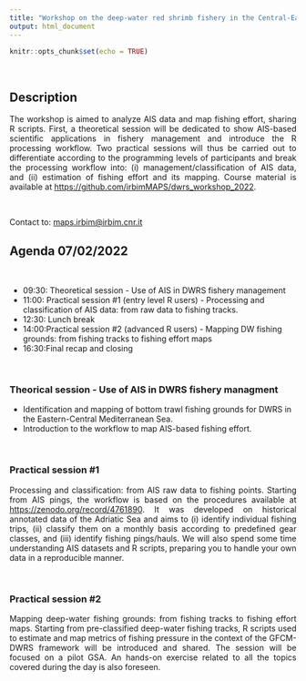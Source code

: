 ```yaml
---
title: "Workshop on the deep-water red shrimb fishery in the Central-Eastern Mediterranean Sea"
output: html_document
---
```


```r
knitr::opts_chunk$set(echo = TRUE)
```
<br>

## Description
<p align="justify"> 
The workshop is aimed to analyze AIS data and map fishing effort, sharing R scripts. First, a theoretical session will be dedicated to show AIS-based scientific applications in fishery management and introduce the R processing workflow. Two practical sessions will thus be carried out to differentiate according to the programming levels of participants and break the processing workflow into: (i) management/classification of AIS data, and (ii) estimation of fishing effort and its mapping. Course material is available at <a href="https://github.com/irbimMAPS/dwrs_workshop_2022">https://github.com/irbimMAPS/dwrs_workshop_2022</a>.
 </p>
<br>

<p> Contact to: <a href="mailto:maps.irbim@irbim.cnr.it">maps.irbim@irbim.cnr.it</a>
<br>

## Agenda 07/02/2022
<br>

<ul>
  <li>09:30: Theoretical session - Use of AIS in DWRS fishery management
  <li>11:00: Practical session #1 (entry level R users) - Processing and classification of AIS data: from raw data to fishing tracks.
  <li>12:30: Lunch break
  <li>14:00:Practical session #2 (advanced R users) - Mapping DW fishing grounds: from fishing tracks to fishing effort maps
  <li>16:30:Final recap and closing
</ul>
<br>

### Theorical session - Use of AIS in DWRS fishery managment
<ul>
  <li> Identification and mapping of bottom trawl fishing grounds for DWRS in the Eastern-Central Mediterranean Sea.
  <li> Introduction to the workflow to map AIS-based fishing effort.
</ul>
<br>

### Practical session #1
<p align="justify"> 
Processing and classification: from AIS raw data to fishing points. Starting from AIS pings, the workflow is based on the procedures available at  <a href="https://zenodo.org/record/4761890">https://zenodo.org/record/4761890</a>. It was developed on historical annotated data of the Adriatic Sea and aims to (i) identify individual fishing trips, (ii) classify them on a monthly basis according to predefined gear classes, and (iii) identify fishing pings/hauls. We will also spend some time understanding AIS datasets and R scripts, preparing you to handle your own data in a reproducible manner. 
 </p>
<br>

### Practical session #2
<p align="justify"> 
Mapping deep-water fishing grounds: from fishing tracks to fishing effort maps. Starting from pre-classified deep-water fishing tracks, R scripts used to estimate and map metrics of fishing pressure in the context of the GFCM-DWRS framework will be introduced and shared. The session will be focused on a pilot GSA. An hands-on exercise related to all the topics covered during the day is also foreseen.
</p>


<script>
   $(document).ready(function() {
     $head = $('#header');
     $head.prepend('<img src=\"site_documents/gfcmlogo.jpg\" style=\"float: right;width: 100px;\"/>')
   });
</script>

